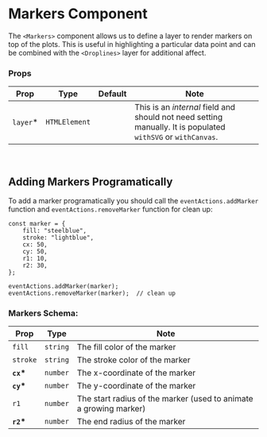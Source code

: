 
# Markers Component

The `<Markers>` component allows us to define a layer to render markers on top of the plots. This is useful in highlighting a particular data point and can be combined with the `<Droplines>` layer for additional affect.

<Canvas>
    <Story id="components-markers--default" />
</Canvas>

### Props

| Prop      | Type          | Default | Note                                                                                                         |
| --------- | ------------- | ------- | ------------------------------------------------------------------------------------------------------------ |
| `layer`\* | `HTMLElement` |         | This is an _internal_ field and should not need setting manually. It is populated `withSVG` or `withCanvas`. |

<br />

## Adding Markers Programatically

To add a marker programatically you should call the `eventActions.addMarker` function and `eventActions.removeMarker` function for clean up:

```
const marker = {
    fill: "steelblue",
    stroke: "lightblue",
    cx: 50,
    cy: 50,
    r1: 10,
    r2: 30,
};

eventActions.addMarker(marker);
eventActions.removeMarker(marker);  // clean up
```

### Markers Schema:

| Prop       | Type     | Note                                                              |
| ---------- | -------- | ----------------------------------------------------------------- |
| `fill`     | `string` | The fill color of the marker                                      |
| `stroke`   | `string` | The stroke color of the marker                                    |
| **`cx`\*** | `number` | The x-coordinate of the marker                                    |
| **`cy`\*** | `number` | The y-coordinate of the marker                                    |
| `r1`       | `number` | The start radius of the marker (used to animate a growing marker) |
| **`r2`\*** | `number` | The end radius of the marker                                      |
